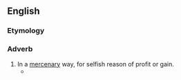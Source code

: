 ==English==

===Etymology===
{{suffix|en|mercenary|ly}}

===Adverb===
{{en-adv}}

# In a [[mercenary]] way, for selfish reason of profit or gain.
#* {{quote-book
|en
|year=1960
|author={{w|P. G. Wodehouse}}
|title={{w|Jeeves in the Offing}}
|section=chapter X
|passage=I accused her in set terms of giving me the heave-ho in order that she could '''mercenarily''' marry a richer man.}}
